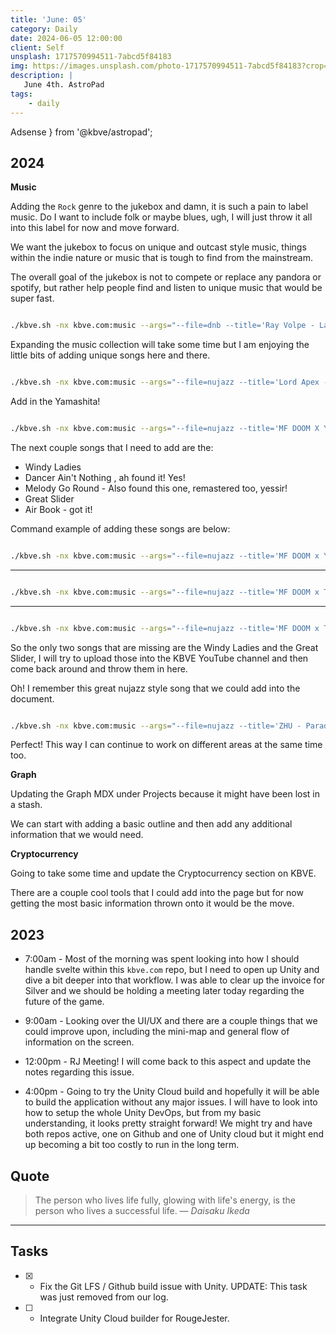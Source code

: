 ```yaml
---
title: 'June: 05'
category: Daily
date: 2024-06-05 12:00:00
client: Self
unsplash: 1717570994511-7abcd5f84183
img: https://images.unsplash.com/photo-1717570994511-7abcd5f84183?crop=entropy&cs=srgb&fm=jpg&ixid=MnwzNjM5Nzd8MHwxfHJhbmRvbXx8fHx8fHx8fDE2ODE3NDg2ODY&ixlib=rb-4.0.3&q=85
description: |
   June 4th. AstroPad
tags:
    - daily
---
```



  Adsense
} from '@kbve/astropad';


## 2024

**Music** 

Adding the `Rock` genre to the jukebox and damn, it is such a pain to label music.
Do I want to include folk or maybe blues, ugh, I will just throw it all into this label for now and move forward.

We want the jukebox to focus on unique and outcast style music, things within the indie nature or music that is tough to find from the mainstream.

The overall goal of the jukebox is not to compete or replace any pandora or spotify, but rather help people find and listen to unique music that would be super fast.

```bash

./kbve.sh -nx kbve.com:music --args="--file=dnb --title='Ray Volpe - Laserbeam (ÆON:MODE Remix)' --ytid=jjoos7UMfe4"

```

Expanding the music collection will take some time but I am enjoying the little bits of adding unique songs here and there.


```bash

./kbve.sh -nx kbve.com:music --args="--file=nujazz --title='Lord Apex - Love Me or Hate Me' --ytid=86ukyi4w6rY"

```

Add in the Yamashita! 

```bash

./kbve.sh -nx kbve.com:music --args="--file=nujazz --title='MF DOOM X Yamashita - Rae Sparkle' --ytid=_b99ARr8Zmk"

```

The next couple songs that I need to add are the:

- Windy Ladies
- Dancer Ain't Nothing , ah found it! Yes!
- Melody Go Round - Also found this one, remastered too, yessir!
- Great Slider
- Air Book - got it!

Command example of adding these songs are below:

```bash

./kbve.sh -nx kbve.com:music --args="--file=nujazz --title='MF DOOM x Yamashita x Tanda - Dancer Aint Nothing' --ytid=qAnNPGUhOws"

```
---

```bash

./kbve.sh -nx kbve.com:music --args="--file=nujazz --title='MF DOOM x Tatsuro Yamashita x Tanda - Melody Go Round ' --ytid=ojGwEt5e44A"

```

---


```bash

./kbve.sh -nx kbve.com:music --args="--file=nujazz --title='MF DOOM x Tatsuro Yamashita x Tanda - Air Book' --ytid=kYu9GLhHme8"

```

So the only two songs that are missing are the Windy Ladies and the Great Slider, I will try to upload those into the KBVE YouTube channel and then come back around and throw them in here.

Oh! I remember this great nujazz style song that we could add into the document.

```bash

./kbve.sh -nx kbve.com:music --args="--file=nujazz --title='ZHU - Paradise Awaits (LCAW Remix)' --ytid=iKW41jbJcWM"

```

Perfect! This way I can continue to work on different areas at the same time too.

**Graph**

Updating the Graph MDX under Projects because it might have been lost in a stash.

We can start with adding a basic outline and then add any additional information that we would need.

**Cryptocurrency**

Going to take some time and update the Cryptocurrency section on KBVE.

There are a couple cool tools that I could add into the page but for now getting the most basic information thrown onto it would be the move.

<Adsense />

## 2023

- 7:00am - Most of the morning was spent looking into how I should handle svelte within this `kbve.com` repo, but I need to open up Unity and dive a bit deeper into that workflow.
I was able to clear up the invoice for Silver and we should be holding a meeting later today regarding the future of the game.

- 9:00am - Looking over the UI/UX and there are a couple things that we could improve upon, including the mini-map and general flow of information on the screen.

- 12:00pm - RJ Meeting! I will come back to this aspect and update the notes regarding this issue.

- 4:00pm - Going to try the Unity Cloud build and hopefully it will be able to build the application without any major issues.
I will have to look into how to setup the whole Unity DevOps, but from my basic understanding, it looks pretty straight forward!
We might try and have both repos active, one on Github and one of Unity cloud but it might end up becoming a bit too costly to run in the long term.

## Quote

> The person who lives life fully, glowing with life's energy, is the person who lives a successful life.
> — <cite>Daisaku Ikeda</cite>

---

## Tasks

- [X] - Fix the Git LFS / Github build issue with Unity. UPDATE: This task was just removed from our log.
- [ ] - Integrate Unity Cloud builder for RougeJester.